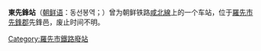 {{unreferenced|time=2015-02-01T12:40:39+00:00}}
{{朝鮮半島車站資訊
|公司色 = black
|文字色 = 
|站名 = 東先鋒站
|圖片 = 
|pxl = 
|圖片說明 =
|前一站 = [[雄尚站|雄尚]]
|前一站距離 = 7.4
|後一站距離 = 4.8
|後一站 = [[先鋒站_(羅先市)|先鋒]]
|所屬路線 = [[咸北線|咸北線]]
|距離 = 305.0
|起點站 = [[青岩站|青岩]]
|諺文 = 동선봉역
|朝鮮漢字 = 東先鋒驛
|文觀部式 =Dongseonbong-yeok
|馬-賴式 =Tongsŏnbong-yŏk
|副站名 = 
|車站編號 = 
|停站路線數 = 
|所屬公司 = [[朝鮮民主主義人民共和國鐵道省|朝鮮民主主義人民共和國鐵道省]]
|所在地 =[[羅先特別市|羅先特別市]][[先鋒郡|先鋒郡]]先鋒邑
|車站構造 = 地面车站
|月台配置 = 
|啟用年月日 =  
|廢站年月日 = 
|上下車人次 = 
|統計年度 = 
|轉車 = 
|備註 = 
|全寬備註 = 
}}

'''東先鋒站'''（[[朝鲜语|朝鲜语]]：동선봉역；{{lang|ko|東先鋒驛}}）曾为朝鲜铁路[[咸北線|咸北線]]上的一个车站，位于[[羅先市|羅先市]][[先鋒郡|先鋒郡]]先鋒邑，废止时间不明。

{{咸北線}}

[[Category:羅先市鐵路廢站|Category:羅先市鐵路廢站]]